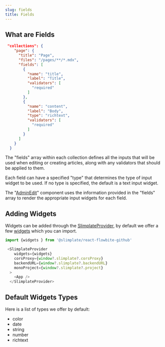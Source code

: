 ```yaml
---
slug: fields
title: Fields
---
```

## What are Fields

```json
 "collections": {
    "page": {
      "title": "Page",
      "files": "/pages/**/*.mdx",
      "fields": [
        {
          "name": "title",
          "label": "Title",
          "validators": [
            "required"
          ]
        },
        {
          "name": "content",
          "label": "Body",
          "type": "richtext",
          "validators": [
            "required"
          ]
        }
      ]
    }
  }
```

The "fields" array within each collection defines all the inputs that will be used when editing or creating articles, along with any validators that should be applied to them.

Each field can have a specified "type" that determines the type of input widget to be used. If no type is specified, the default is a text input widget.

The "[AdminEdit](/admin-views#admin-edit)" component uses the information provided in the "fields" array to render the appropriate input widgets for each field.

## Adding Widgets

Widgets can be added through the [SlimplateProvider](http://localhost:3000/admin-views#admin-project), by default we offer a few [widgets](/fields#provided-default-widgets-types) which you can import.

```jsx
import {widgets } from '@slimplate/react-flowbite-github'

 <SlimplateProvider
    widgets={widgets}
    corsProxy={window?.slimplate?.corsProxy}
    backendURL={window?.slimplate?.backendURL}
    monoProject={window?.slimplate?.project}
  >
    <App />
  </SlimplateProvider>
```

## Default Widgets Types

Here is a list of types we offer by default:

*   color
*   date
*   string
*   number
*   richtext
